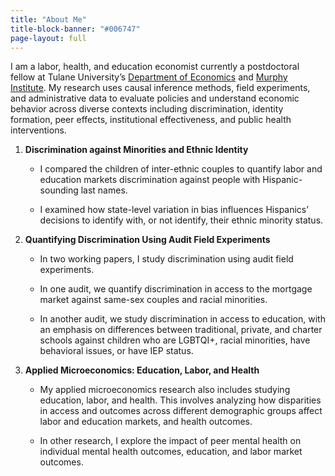 ```yaml
---
title: "About Me"
title-block-banner: "#006747"
page-layout: full
---
```


I am a labor, health, and education economist currently a postdoctoral fellow at Tulane University's [Department of Economics](https://liberalarts.tulane.edu/departments/economics) and [Murphy Institute](https://murphy.tulane.edu/). My research uses causal inference methods, field experiments, and administrative data to evaluate policies and understand economic behavior across diverse contexts including discrimination, identity formation, peer effects, institutional effectiveness, and public health interventions.

1. **Discrimination against Minorities and Ethnic Identity**

    - I compared the children of inter-ethnic couples to quantify labor and education markets discrimination against people with Hispanic-sounding last names.
    
    - I examined how state-level variation in bias influences Hispanics' decisions to identify with, or not identify, their ethnic minority status.

2. **Quantifying Discrimination Using Audit Field Experiments**

    - In two working papers, I study discrimination using audit field experiments.
    
    - In one audit, we quantify discrimination in access to the mortgage market against same-sex couples and racial minorities.
    
    - In another audit, we study discrimination in access to education, with an emphasis on differences between traditional, private, and charter schools against children who are LGBTQI+, racial minorities, have behavioral issues, or have IEP status.

3. **Applied Microeconomics: Education, Labor, and Health**

    - My applied microeconomics research also includes studying education, labor, and health. This involves analyzing how disparities in access and outcomes across different demographic groups affect labor and education markets, and health outcomes.

    
    - In other research, I explore the impact of peer mental health on individual mental health outcomes, education, and labor market outcomes.
